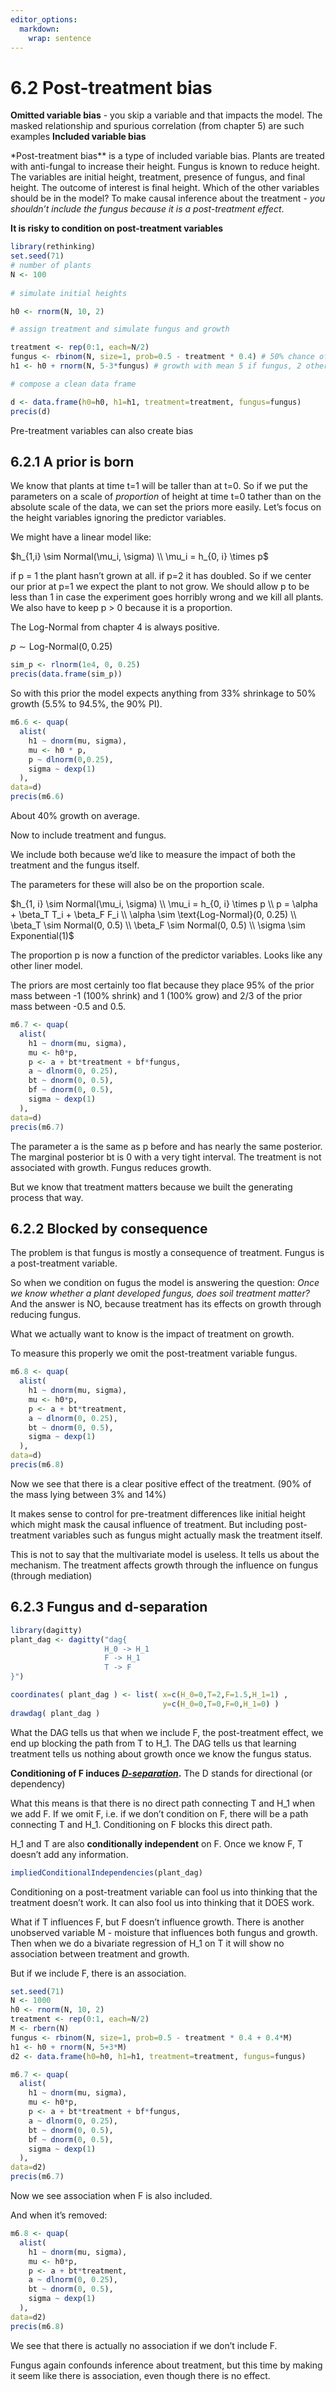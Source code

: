 ```yaml
---
editor_options: 
  markdown: 
    wrap: sentence
---
```


# 6.2 Post-treatment bias

**Omitted variable bias** - you skip a variable and that impacts the model.
The masked relationship and spurious correlation (from chapter 5) are such examples **Included variable bias**

\*Post-treatment bias\*\* is a type of included variable bias.
Plants are treated with anti-fungal to increase their height.
Fungus is known to reduce height.
The variables are initial height, treatment, presence of fungus, and final height.
The outcome of interest is final height.
Which of the other variables should be in the model?
To make causal inference about the treatment - *you shouldn't include the fungus because it is a post-treatment effect*.

**It is risky to condition on post-treatment variables**

```r
library(rethinking)
set.seed(71)
# number of plants
N <- 100
 
# simulate initial heights

h0 <- rnorm(N, 10, 2)

# assign treatment and simulate fungus and growth

treatment <- rep(0:1, each=N/2)
fungus <- rbinom(N, size=1, prob=0.5 - treatment * 0.4) # 50% chance of having fungus w/o treatment, 50-40=10% with treatment
h1 <- h0 + rnorm(N, 5-3*fungus) # growth with mean 5 if fungus, 2 otherwise

# compose a clean data frame

d <- data.frame(h0=h0, h1=h1, treatment=treatment, fungus=fungus)
precis(d)
```

Pre-treatment variables can also create bias

## 6.2.1 A prior is born

We know that plants at time t=1 will be taller than at t=0.
So if we put the parameters on a scale of *proportion* of height at time t=0 tather than on the absolute scale of the data, we can set the priors more easily.
Let's focus on the height variables ignoring the predictor variables.

We might have a linear model like:

$h_{1,i} \sim Normal(\mu_i, \sigma) \\ \mu_i = h_{0, i} \times p$

if p = 1 the plant hasn't grown at all.
if p=2 it has doubled.
So if we center our prior at p=1 we expect the plant to not grow.
We should allow p to be less than 1 in case the experiment goes horribly wrong and we kill all plants.
We also have to keep p \> 0 because it is a proportion.

The Log-Normal from chapter 4 is always positive.

$p \sim \text{Log-Normal}(0, 0.25)$

```r
sim_p <- rlnorm(1e4, 0, 0.25)
precis(data.frame(sim_p))
```

So with this prior the model expects anything from 33% shrinkage to 50% growth (5.5% to 94.5%, the 90% PI).

```r
m6.6 <- quap(
  alist(
    h1 ~ dnorm(mu, sigma),
    mu <- h0 * p,
    p ~ dlnorm(0,0.25),
    sigma ~ dexp(1)
  ),
data=d)
precis(m6.6)
```

About 40% growth on average.

Now to include treatment and fungus.

We include both because we'd like to measure the impact of both the treatment and the fungus itself.

The parameters for these will also be on the proportion scale.

$h_{1, i} \sim Normal(\mu_i, \sigma) \\
\mu_i = h_{0, i} \times p \\
p = \alpha + \beta_T T_i + \beta_F F_i \\
\alpha \sim \text{Log-Normal}(0, 0.25) \\
\beta_T \sim Normal(0, 0.5) \\
\beta_F \sim Normal(0, 0.5) \\
\sigma \sim Exponential(1)$

The proportion p is now a function of the predictor variables.
Looks like any other liner model.

The priors are most certainly too flat because they place 95% of the prior mass between -1 (100% shrink) and 1 (100% grow) and 2/3 of the prior mass between -0.5 and 0.5.

```r
m6.7 <- quap(
  alist(
    h1 ~ dnorm(mu, sigma),
    mu <- h0*p,
    p <- a + bt*treatment + bf*fungus,
    a ~ dlnorm(0, 0.25),
    bt ~ dnorm(0, 0.5),
    bf ~ dnorm(0, 0.5),
    sigma ~ dexp(1)
  ),
data=d)
precis(m6.7)
```

The parameter a is the same as p before and has nearly the same posterior.
The marginal posterior bt is 0 with a very tight interval.
The treatment is not associated with growth.
Fungus reduces growth.

But we know that treatment matters because we built the generating process that way.

## 6.2.2 Blocked by consequence

The problem is that fungus is mostly a consequence of treatment.
Fungus is a post-treatment variable.

So when we condition on fugus the model is answering the question: *Once we know whether a plant developed fungus, does soil treatment matter?* And the answer is NO, because treatment has its effects on growth through reducing fungus.

What we actually want to know is the impact of treatment on growth.

To measure this properly we omit the post-treatment variable fungus.

```r
m6.8 <- quap(
  alist(
    h1 ~ dnorm(mu, sigma),
    mu <- h0*p,
    p <- a + bt*treatment,
    a ~ dlnorm(0, 0.25),
    bt ~ dnorm(0, 0.5),
    sigma ~ dexp(1)
  ),
data=d)
precis(m6.8)
```

Now we see that there is a clear positive effect of the treatment.
(90% of the mass lying between 3% and 14%)

It makes sense to control for pre-treatment differences like initial height which might mask the causal influence of treatment.
But including post-treatment variables such as fungus might actually mask the treatment itself.

This is not to say that the multivariate model is useless.
It tells us about the mechanism.
The treatment affects growth through the influence on fungus (through mediation)

## 6.2.3 Fungus and d-separation

```r
library(dagitty)
plant_dag <- dagitty("dag{
                     H_0 -> H_1
                     F -> H_1
                     T -> F
}")

coordinates( plant_dag ) <- list( x=c(H_0=0,T=2,F=1.5,H_1=1) ,
                                  y=c(H_0=0,T=0,F=0,H_1=0) )
drawdag( plant_dag )
```

What the DAG tells us that when we include F, the post-treatment effect, we end up blocking the path from T to H_1.
The DAG tells us that learning treatment tells us nothing about growth once we know the fungus status.

**Conditioning of F induces [*D-separation*]{.underline}.** The D stands for directional (or dependency)

What this means is that there is no direct path connecting T and H_1 when we add F.
If we omit F, i.e. if we don't condition on F, there will be a path connecting T and H_1.
Conditioning on F blocks this direct path.

H_1 and T are also **conditionally independent** on F.
Once we know F, T doesn't add any information.

```r
impliedConditionalIndependencies(plant_dag)
```

Conditioning on a post-treatment variable can fool us into thinking that the treatment doesn't work.
It can also fool us into thinking that it DOES work.

What if T influences F, but F doesn't influence growth.
There is another unobserved variable M - moisture that influences both fungus and growth.
Then when we do a bivariate regression of H_1 on T it will show no association between treatment and growth.

But if we include F, there is an association.

```r
set.seed(71)
N <- 1000
h0 <- rnorm(N, 10, 2)
treatment <- rep(0:1, each=N/2)
M <- rbern(N)
fungus <- rbinom(N, size=1, prob=0.5 - treatment * 0.4 + 0.4*M)
h1 <- h0 + rnorm(N, 5+3*M)
d2 <- data.frame(h0=h0, h1=h1, treatment=treatment, fungus=fungus)
```

```r
m6.7 <- quap(
  alist(
    h1 ~ dnorm(mu, sigma),
    mu <- h0*p,
    p <- a + bt*treatment + bf*fungus,
    a ~ dlnorm(0, 0.25),
    bt ~ dnorm(0, 0.5),
    bf ~ dnorm(0, 0.5),
    sigma ~ dexp(1)
  ),
data=d2)
precis(m6.7)
```

Now we see association when F is also included.

And when it's removed:

```r
m6.8 <- quap(
  alist(
    h1 ~ dnorm(mu, sigma),
    mu <- h0*p,
    p <- a + bt*treatment,
    a ~ dlnorm(0, 0.25),
    bt ~ dnorm(0, 0.5),
    sigma ~ dexp(1)
  ),
data=d2)
precis(m6.8)
```

We see that there is actually no association if we don't include F.

Fungus again confounds inference about treatment, but this time by making it seem like there is association, even though there is no effect.
